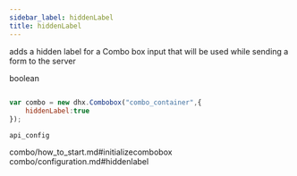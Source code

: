 ```yaml
---
sidebar_label: hiddenLabel
title: hiddenLabel
---
```



          


<Short>
 
adds a hidden label for a Combo box input that will be used while sending a form to the server





</Short>



<Type>
 boolean


</Type>


~~~js
 
var combo = new dhx.Combobox("combo_container",{
    hiddenLabel:true
});


~~~
	api_config

<Descr>
 


</Descr>


 combo/how_to_start.md#initializecombobox
combo/configuration.md#hiddenlabel


